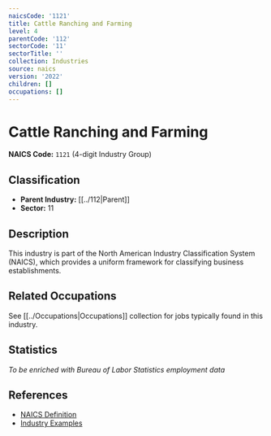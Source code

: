 ```yaml
---
naicsCode: '1121'
title: Cattle Ranching and Farming
level: 4
parentCode: '112'
sectorCode: '11'
sectorTitle: ''
collection: Industries
source: naics
version: '2022'
children: []
occupations: []
---
```

# Cattle Ranching and Farming

**NAICS Code:** `1121` (4-digit Industry Group)

## Classification

- **Parent Industry:** [[../112|Parent]]
- **Sector:** 11

## Description

This industry is part of the North American Industry Classification System (NAICS), which provides a uniform framework for classifying business establishments.

## Related Occupations

See [[../Occupations|Occupations]] collection for jobs typically found in this industry.

## Statistics

*To be enriched with Bureau of Labor Statistics employment data*

## References

- [NAICS Definition](https://www.census.gov/naics/)
- [Industry Examples](https://www.census.gov/naics/2022NAICS/)
